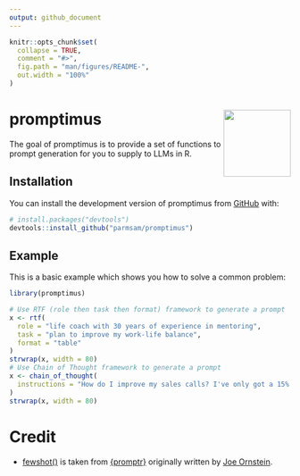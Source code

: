 ```yaml
---
output: github_document
---
```


<!-- README.md is generated from README.Rmd. Please edit that file -->

```r
knitr::opts_chunk$set(
  collapse = TRUE,
  comment = "#>",
  fig.path = "man/figures/README-",
  out.width = "100%"
)
```

# promptimus <img src="man/figures/logo.png" align="right" height="120" alt="" />

<!-- badges: start -->
<!-- badges: end -->

The goal of promptimus is to provide a set of functions to prompt generation for you to supply to LLMs in R.

## Installation

You can install the development version of promptimus from [GitHub](https://github.com/) with:

``` r
# install.packages("devtools")
devtools::install_github("parmsam/promptimus")
```

## Example

This is a basic example which shows you how to solve a common problem:

```r
library(promptimus)

# Use RTF (role then task then format) framework to generate a prompt
x <- rtf(
  role = "life coach with 30 years of experience in mentoring",   
  task = "plan to improve my work-life balance", 
  format = "table"
)
strwrap(x, width = 80)
# Use Chain of Thought framework to generate a prompt
x <- chain_of_thought(
  instructions = "How do I improve my sales calls? I've only got a 15% close rate right now, and I think it's because I'm not selling the dream enough."
)
strwrap(x, width = 80)
```

# Credit

- [fewshot()](R/fewshot.R) is taken from [{promptr}](https://github.com/joeornstein/promptr) originally written by [Joe Ornstein](https://github.com/joeornstein).
